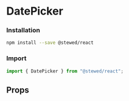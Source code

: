 
# DatePicker


### Installation

```bash
npm install --save @stewed/react
```

### Import

```js
import { DatePicker } from "@stewed/react";
```

<Meta of={DatePickerStories} />

<Stories  />

## Props

<ArgTypes of={DatePickerStories} />
